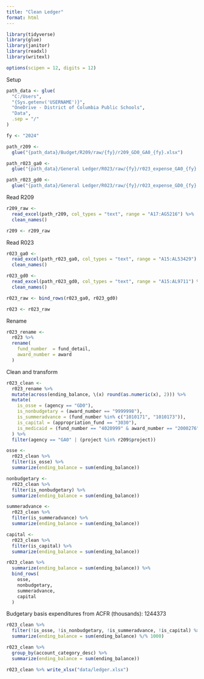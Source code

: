 ```yaml
---
title: "Clean Ledger"
format: html
---
```


```r
library(tidyverse)
library(glue)
library(janitor)
library(readxl)
library(writexl)

options(scipen = 12, digits = 12)
```

Setup

```r
path_data <- glue(
  "C:/Users",
  "{Sys.getenv('USERNAME')}",
  "OneDrive - District of Columbia Public Schools",
  "Data",
  .sep = "/"
)

fy <- "2024"

path_r209 <-
  glue("{path_data}/Budget/R209/raw/{fy}/r209_GD0_GA0_{fy}.xlsx")

path_r023_ga0 <-
  glue("{path_data}/General Ledger/R023/raw/{fy}/r023_expense_GA0_{fy}.xls")

path_r023_gd0 <-
  glue("{path_data}/General Ledger/R023/raw/{fy}/r023_expense_GD0_{fy}.xls")
```

Read R209

```r
r209_raw <-
  read_excel(path_r209, col_types = "text", range = "A17:AG5216") %>%
  clean_names()

r209 <- r209_raw
```

Read R023

```r
r023_ga0 <-
  read_excel(path_r023_ga0, col_types = "text", range = "A15:AL53429") %>%
  clean_names()

r023_gd0 <-
  read_excel(path_r023_gd0, col_types = "text", range = "A15:AL9711") %>%
  clean_names()

r023_raw <- bind_rows(r023_ga0, r023_gd0)

r023 <- r023_raw
```

Rename

```r
r023_rename <-
  r023 %>%
  rename(
    fund_number  = fund_detail,
    award_number = award
  )
```

Clean and transform

```r
r023_clean <-
  r023_rename %>%
  mutate(across(ending_balance, \(x) round(as.numeric(x), 2))) %>%
  mutate(
    is_osse = (agency == "GD0"),
    is_nonbudgetary = (award_number == "9999998"),
    is_summeradvance = (fund_number %in% c("1010171", "1010173")),
    is_capital = (appropriation_fund == "3030"),
    is_medicaid = (fund_number == "4020999" & award_number == "2000276")
  ) %>%
  filter(agency == "GA0" | (project %in% r209$project))
```

```r
osse <-
  r023_clean %>%
  filter(is_osse) %>%
  summarize(ending_balance = sum(ending_balance))

nonbudgetary <-
  r023_clean %>%
  filter(is_nonbudgetary) %>%
  summarize(ending_balance = sum(ending_balance))

summeradvance <-
  r023_clean %>%
  filter(is_summeradvance) %>%
  summarize(ending_balance = sum(ending_balance))

capital <-
  r023_clean %>%
  filter(is_capital) %>%
  summarize(ending_balance = sum(ending_balance))

r023_clean %>%
  summarize(ending_balance = sum(ending_balance)) %>%
  bind_rows(
    osse,
    nonbudgetary,
    summeradvance,
    capital
  )
```

Budgetary basis expenditures from ACFR (thousands): 1244373

```r
r023_clean %>%
  filter(!is_osse, !is_nonbudgetary, !is_summeradvance, !is_capital) %>%
  summarize(ending_balance = sum(ending_balance) %/% 1000)
```

```r
r023_clean %>%
  group_by(account_category_desc) %>%
  summarize(ending_balance = sum(ending_balance))
```

```r
r023_clean %>% write_xlsx("data/ledger.xlsx")
```
